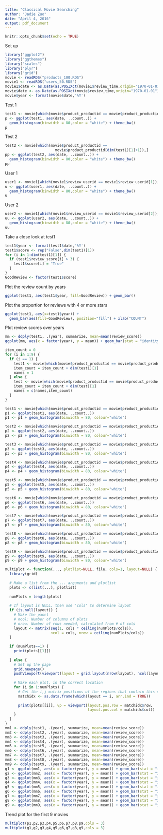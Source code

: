 ```yaml
---
title: "Classical Movie Searching"
author: "Jadie Zuo"
date: "April 4, 2016"
output: pdf_document
---
```


```r
knitr::opts_chunk$set(echo = TRUE)
```

Set up
```r
library("ggplot2")
library("ggthemes")
library("scales")
library("plyr")
library("grid")
movie <- readRDS("products_100.RDS")
movie1 <- readRDS("users_50.RDS")
movie1$date <- as.Date(as.POSIXct(movie1$review_time,origin="1970-01-01"))
movie$date <- as.Date(as.POSIXct(movie$review_time,origin="1970-01-01"))
movie$year <- format(movie$date,'%Y')
```

Test 1
```r
test1 <- movie[which(movie$product_productid == movie$product_productid[1]),]
p <- ggplot(test1, aes(date, ..count..)) +
  geom_histogram(binwidth = 80,color = "white") + theme_bw()
p
```

Test 2
```r
test2 <- movie[which(movie$product_productid == 
                       movie$product_productid[dim(test1)[1]+1]),]
pp <- ggplot(test2, aes(date, ..count..)) +
  geom_histogram(binwidth = 80,color = "white") + theme_bw()
pp
```

User 1
```r
user1 <- movie1[which(movie1$review_userid == movie1$review_userid[1]),]
u <- ggplot(user1, aes(date, ..count..)) +
  geom_histogram(binwidth = 80,color = "white") + theme_bw()
u
```

User 2
```r
user2 <- movie1[which(movie1$review_userid == movie1$review_userid[2]),]
uu <- ggplot(user2, aes(date, ..count..)) +
  geom_histogram(binwidth = 80,color = "white") + theme_bw()
uu
```

Take a close look at test1
```r
test1$year <- format(test1$date,'%Y')
test1$score <- rep("False",dim(test1)[1])
for (i in 1:dim(test1)[1]) {
  if (test1$review_score[i] > 3) {
    test1$score[i] = "True"
  }
}
GoodReview <- factor(test1$score)
```
Plot the review count by years
```r
ggplot(test1, aes(test1$year, fill=GoodReview)) + geom_bar()
```
Plot the proportion for reviews with 4 or more stars
```r
ggplot(test1, aes(x=test1$year)) + 
  geom_bar(aes(fill=GoodReview), position="fill") + xlab("COUNT")
```
Plot review scores over years
```r
mm <- ddply(test1, .(year), summarize, mean=mean(review_score))
ggplot(mm, aes(x = factor(year), y = mean)) + geom_bar(stat = "identity")
```

```r
item_count = 0
for (i in 1:9) {
  if (i == 1) {
    test1 <- movie[which(movie$product_productid == movie$product_productid[1]),]
    item_count = item_count + dim(test1)[1]
    names = 1
  } else {
    test <- movie[which(movie$product_productid == movie$product_productid[item_count + 1]),]
    item_count = item_count + dim(test)[1]
    names = c(names,item_count)
  }
}

test1 <- movie[which(movie$product_productid == movie$product_productid[names[1]]),]
p1 <- ggplot(test1, aes(date, ..count..))
p1 <- p1 + geom_histogram(binwidth = 80, colour="white")

test2 <- movie[which(movie$product_productid == movie$product_productid[names[2]]),]
p2 <- ggplot(test2, aes(date, ..count..))
p2 <- p2 + geom_histogram(binwidth = 80, colour="white")

test3 <- movie[which(movie$product_productid == movie$product_productid[names[3]]),]
p3 <- ggplot(test3, aes(date, ..count..))
p3 <- p3 + geom_histogram(binwidth = 80, colour="white")

test4 <- movie[which(movie$product_productid == movie$product_productid[names[4]]),]
p4 <- ggplot(test4, aes(date, ..count..))
p4 <- p4 + geom_histogram(binwidth = 80, colour="white")

test5 <- movie[which(movie$product_productid == movie$product_productid[names[5]]),]
p5 <- ggplot(test5, aes(date, ..count..))
p5 <- p5 + geom_histogram(binwidth = 80, colour="white")

test6 <- movie[which(movie$product_productid == movie$product_productid[names[6]]),]
p6 <- ggplot(test6, aes(date, ..count..))
p6 <- p6 + geom_histogram(binwidth = 80, colour="white")

test7 <- movie[which(movie$product_productid == movie$product_productid[names[7]]),]
p7 <- ggplot(test7, aes(date, ..count..))
p7 <- p7 + geom_histogram(binwidth = 80, colour="white")

test8 <- movie[which(movie$product_productid == movie$product_productid[names[8]]),]
p8 <- ggplot(test8, aes(date, ..count..))
p8 <- p8 + geom_histogram(binwidth = 80, colour="white")

test9 <- movie[which(movie$product_productid == movie$product_productid[names[9]]),]
p9 <- ggplot(test9, aes(date, ..count..))
p9 <- p9 + geom_histogram(binwidth = 80, colour="white")

multiplot <- function(..., plotlist=NULL, file, cols=1, layout=NULL) {
  library(grid)
  
  # Make a list from the ... arguments and plotlist
  plots <- c(list(...), plotlist)
  
  numPlots = length(plots)
  
  # If layout is NULL, then use 'cols' to determine layout
  if (is.null(layout)) {
    # Make the panel
    # ncol: Number of columns of plots
    # nrow: Number of rows needed, calculated from # of cols
    layout <- matrix(seq(1, cols * ceiling(numPlots/cols)),
                     ncol = cols, nrow = ceiling(numPlots/cols))
  }
  
  if (numPlots==1) {
    print(plots[[1]])
    
  } else {
    # Set up the page
    grid.newpage()
    pushViewport(viewport(layout = grid.layout(nrow(layout), ncol(layout))))
    
    # Make each plot, in the correct location
    for (i in 1:numPlots) {
      # Get the i,j matrix positions of the regions that contain this subplot
      matchidx <- as.data.frame(which(layout == i, arr.ind = TRUE))
      
      print(plots[[i]], vp = viewport(layout.pos.row = matchidx$row,
                                      layout.pos.col = matchidx$col))
    }
  }
}
mm1 <- ddply(test1, .(year), summarize, mean=mean(review_score))
mm2 <- ddply(test2, .(year), summarize, mean=mean(review_score))
mm3 <- ddply(test3, .(year), summarize, mean=mean(review_score))
mm4 <- ddply(test4, .(year), summarize, mean=mean(review_score))
mm5 <- ddply(test5, .(year), summarize, mean=mean(review_score))
mm6 <- ddply(test6, .(year), summarize, mean=mean(review_score))
mm7 <- ddply(test7, .(year), summarize, mean=mean(review_score))
mm8 <- ddply(test8, .(year), summarize, mean=mean(review_score))
mm9 <- ddply(test9, .(year), summarize, mean=mean(review_score))
g1 <- ggplot(mm1, aes(x = factor(year), y = mean)) + geom_bar(stat = "identity")
g2 <- ggplot(mm2, aes(x = factor(year), y = mean)) + geom_bar(stat = "identity")
g3 <- ggplot(mm3, aes(x = factor(year), y = mean)) + geom_bar(stat = "identity")
g4 <- ggplot(mm4, aes(x = factor(year), y = mean)) + geom_bar(stat = "identity")
g5 <- ggplot(mm5, aes(x = factor(year), y = mean)) + geom_bar(stat = "identity")
g6 <- ggplot(mm6, aes(x = factor(year), y = mean)) + geom_bar(stat = "identity")
g7 <- ggplot(mm7, aes(x = factor(year), y = mean)) + geom_bar(stat = "identity")
g8 <- ggplot(mm8, aes(x = factor(year), y = mean)) + geom_bar(stat = "identity")
g9 <- ggplot(mm9, aes(x = factor(year), y = mean)) + geom_bar(stat = "identity")

```

Trend plot for the first 9 movies
```r
multiplot(p1,p2,p3,p4,p5,p6,p7,p8,p9,cols = 3)
multiplot(g1,g2,g3,g4,g5,g6,g7,g8,g9,cols = 3)
```


